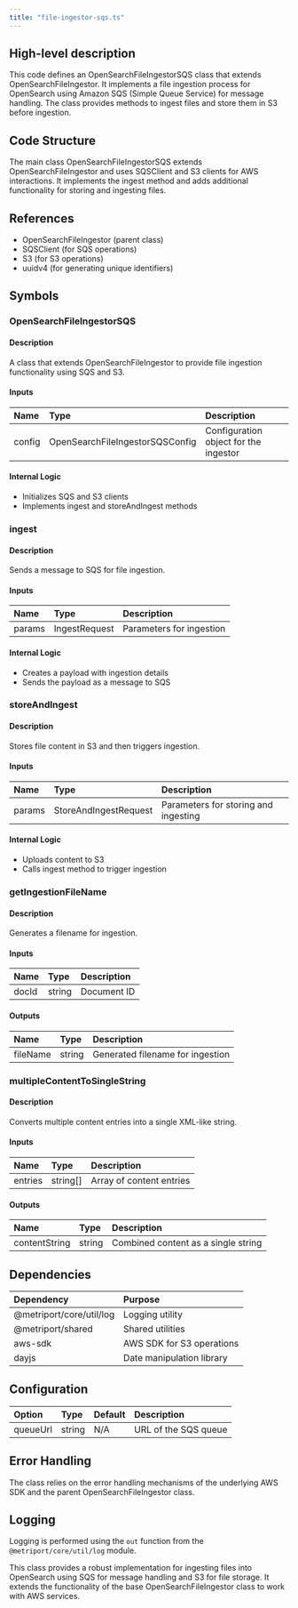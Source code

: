```yaml
---
title: "file-ingestor-sqs.ts"
---
```


## High-level description
This code defines an OpenSearchFileIngestorSQS class that extends OpenSearchFileIngestor. It implements a file ingestion process for OpenSearch using Amazon SQS (Simple Queue Service) for message handling. The class provides methods to ingest files and store them in S3 before ingestion.

## Code Structure
The main class OpenSearchFileIngestorSQS extends OpenSearchFileIngestor and uses SQSClient and S3 clients for AWS interactions. It implements the ingest method and adds additional functionality for storing and ingesting files.

## References
- OpenSearchFileIngestor (parent class)
- SQSClient (for SQS operations)
- S3 (for S3 operations)
- uuidv4 (for generating unique identifiers)

## Symbols

### OpenSearchFileIngestorSQS
#### Description
A class that extends OpenSearchFileIngestor to provide file ingestion functionality using SQS and S3.

#### Inputs
| Name | Type | Description |
|:-----|:-----|:------------|
| config | OpenSearchFileIngestorSQSConfig | Configuration object for the ingestor |

#### Internal Logic
- Initializes SQS and S3 clients
- Implements ingest and storeAndIngest methods

### ingest
#### Description
Sends a message to SQS for file ingestion.

#### Inputs
| Name | Type | Description |
|:-----|:-----|:------------|
| params | IngestRequest | Parameters for ingestion |

#### Internal Logic
- Creates a payload with ingestion details
- Sends the payload as a message to SQS

### storeAndIngest
#### Description
Stores file content in S3 and then triggers ingestion.

#### Inputs
| Name | Type | Description |
|:-----|:-----|:------------|
| params | StoreAndIngestRequest | Parameters for storing and ingesting |

#### Internal Logic
- Uploads content to S3
- Calls ingest method to trigger ingestion

### getIngestionFileName
#### Description
Generates a filename for ingestion.

#### Inputs
| Name | Type | Description |
|:-----|:-----|:------------|
| docId | string | Document ID |

#### Outputs
| Name | Type | Description |
|:-----|:-----|:------------|
| fileName | string | Generated filename for ingestion |

### multipleContentToSingleString
#### Description
Converts multiple content entries into a single XML-like string.

#### Inputs
| Name | Type | Description |
|:-----|:-----|:------------|
| entries | string[] | Array of content entries |

#### Outputs
| Name | Type | Description |
|:-----|:-----|:------------|
| contentString | string | Combined content as a single string |

## Dependencies
| Dependency | Purpose |
|:-----------|:--------|
| @metriport/core/util/log | Logging utility |
| @metriport/shared | Shared utilities |
| aws-sdk | AWS SDK for S3 operations |
| dayjs | Date manipulation library |

## Configuration
| Option | Type | Default | Description |
|:-------|:-----|:--------|:------------|
| queueUrl | string | N/A | URL of the SQS queue |

## Error Handling
The class relies on the error handling mechanisms of the underlying AWS SDK and the parent OpenSearchFileIngestor class.

## Logging
Logging is performed using the `out` function from the `@metriport/core/util/log` module.

This class provides a robust implementation for ingesting files into OpenSearch using SQS for message handling and S3 for file storage. It extends the functionality of the base OpenSearchFileIngestor class to work with AWS services.